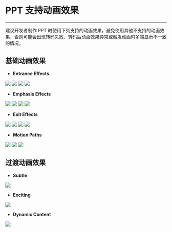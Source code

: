 # PPT 支持动画效果
---
建议开发者制作 PPT 时使用下列支持的动画效果，避免使用其他不支持的动画效果，否则可能会出现转码失败、转码后动画效果异常或触发动画时多端显示不一致的情况。



## 基础动画效果
- **Entrance Effects**

<Frame width="512" height="auto" caption="">
  <img src="https://storage.zego.im/sdk-doc/Pics/docsview/Entrance_Effects_1.png" />
</Frame>

<Frame width="512" height="auto" caption="">
  <img src="https://storage.zego.im/sdk-doc/Pics/docsview/Entrance_Effects_2.png" />
</Frame>

<Frame width="512" height="auto" caption="">
  <img src="https://storage.zego.im/sdk-doc/Pics/docsview/Entrance_Effects_3.png" />
</Frame>

<Frame width="512" height="auto" caption="">
  <img src="https://storage.zego.im/sdk-doc/Pics/docsview/Entrance_Effects_4.png" />
</Frame>

- **Emphasis Effects**

<Frame width="512" height="auto" caption="">
  <img src="https://storage.zego.im/sdk-doc/Pics/docsview/Emphasis_Effects_1.png" />
</Frame>

<Frame width="512" height="auto" caption="">
  <img src="https://storage.zego.im/sdk-doc/Pics/docsview/Emphasis_Effects_2.png" />
</Frame>

<Frame width="512" height="auto" caption="">
  <img src="https://storage.zego.im/sdk-doc/Pics/docsview/Emphasis_Effects_3.png" />
</Frame>

<Frame width="512" height="auto" caption="">
  <img src="https://storage.zego.im/sdk-doc/Pics/docsview/Emphasis_Effects_4.png" />
</Frame>

- **Exit Effects**

<Frame width="512" height="auto" caption="">
  <img src="https://storage.zego.im/sdk-doc/Pics/docsview/Exit_Effects_1.png" />
</Frame>

<Frame width="512" height="auto" caption="">
  <img src="https://storage.zego.im/sdk-doc/Pics/docsview/Exit_Effects_2.png" />
</Frame>

<Frame width="512" height="auto" caption="">
  <img src="https://storage.zego.im/sdk-doc/Pics/docsview/Exit_Effects_3.png" />
</Frame>

<Frame width="512" height="auto" caption="">
  <img src="https://storage.zego.im/sdk-doc/Pics/docsview/Exit_Effects_4.png" />
</Frame>

- **Motion Paths**

<Frame width="512" height="auto" caption="">
  <img src="https://storage.zego.im/sdk-doc/Pics/docsview/Motion_Paths_1.png" />
</Frame>

<Frame width="512" height="auto" caption="">
  <img src="https://storage.zego.im/sdk-doc/Pics/docsview/Motion_Paths_2.png" />
</Frame>

<Frame width="512" height="auto" caption="">
  <img src="https://storage.zego.im/sdk-doc/Pics/docsview/Motion_Paths_3.png" />
</Frame>


## 过渡动画效果

- **Subtle**

<Frame width="512" height="auto" caption="">
  <img src="https://storage.zego.im/sdk-doc/Pics/docsview/Transition_Animation_Effects_1.png" />
</Frame>

- **Exciting**

<Frame width="512" height="auto" caption="">
  <img src="https://storage.zego.im/sdk-doc/Pics/docsview/Transition_Animation_Effects_2.png" />
</Frame>

- **Dynamic Content**

<Frame width="512" height="auto" caption="">
  <img src="https://storage.zego.im/sdk-doc/Pics/docsview/Transition_Animation_Effects_3.png" />
</Frame>
